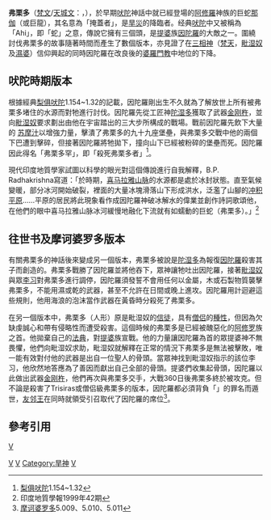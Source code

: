 '''弗栗多'''（[[梵文|梵文]]/[[天城文|天城文]]：{{lang|sa|वृत्र}}，{{IAST|Vṛtra}}），於早期[[吠陀|吠陀]]神話中就已經登場的[[阿修羅|阿修羅]]神族的巨蛇[[那伽|那伽]]（或巨龍），其名意為「掩蓋者」，是[[旱災|旱災]]的降臨者。经典[[吠陀|吠陀]]中又被稱為「Ahi」，即「蛇」之意，傳說它擁有三個頭，是[[提婆|提婆]]族[[因陀羅|因陀羅]]的大敵之一。圍繞討伐弗栗多的故事隨著時間而產生了數個版本，亦見證了在[[三相神|三相神]]（[[梵天|梵天]]，[[毗湿奴|毗湿奴]]及[[濕婆|濕婆]]）信仰興起的同時因陀羅在改良後的[[婆羅門教|婆羅門教]]中地位的下降。

==吠陀時期版本==
根據經典[[梨俱吠陀|梨俱吠陀]]1.154~1.32的記載，因陀羅剛出生不久就為了解放世上所有被弗栗多堵住的水源而對牠進行討伐。因陀羅先從工匠神[[陀湿多|陀湿多]]獲取了武器[[金刚杵|金刚杵]]，並向[[毗湿奴|毗湿奴]]要求劃出由他在宇宙踏出的三大步所構成的戰場。戰前因陀羅先飲下大量的<!--英文版中沒有指明是多少-->[[苏摩汁|苏摩汁]]以增強力量，擊潰了弗栗多的九十九座堡壘，與弗栗多交戰中他的兩個下巴遭到擊碎，但接著因陀羅將牠拋下，撞向山下已經被粉碎的堡壘而死。因陀羅因此得名「弗栗多罕」，即「殺死弗栗多者」<ref>[[梨俱吠陀|梨俱吠陀]]1.154~1.32</ref>。

現代印度地質學家試圖以科學的眼光對這個傳說進行自我解釋，B.P. Radhakrishna寫道：「於{{link-en|晚更新世|Late Pleistocene}}時期，[[喜马拉雅山脉|喜马拉雅山脉]]的水源都是處於冰封狀態。直至氣候變暖，部分冰河開始破裂，裡面的大量冰塊滑落山下形成洪水，泛濫了山腳的[[冲积平原|冲积平原]]……平原的居民將此現象看作成因陀羅神破冰解水的偉業並創作詩詞歌頌他，在他們的眼中喜马拉雅山脉冰河緩慢地融化下流就有如蠕動的巨蛇（弗栗多）。」<ref>印度地質學報1999年42期</ref>

==往世书及摩诃婆罗多版本==
有關弗栗多的神話後來變成另一個版本，弗栗多被說是[[陀湿多|陀湿多]]為報復[[因陀羅|因陀羅]]殺害其子{{link-en|陀李司拉|Trisiras}}而創造的。弗栗多戰勝了因陀羅並將他吞下，眾神讓牠吐出因陀羅，接著[[毗湿奴|毗湿奴]]與眾[[李习|李习]]對弗栗多進行調停，因陀羅須發誓不會用任何以金屬，木或石製物質襲擊弗栗多，不能用濕或乾的武器，甚至不允許在日間或晚上進攻。因陀羅用計迴避這些規則，他用海浪的泡沫當作武器在黃昏時分殺死了弗栗多。

在另一個版本中，弗栗多（人形）原是毗湿奴的[[巴克蒂|信徒]]，具有[[僧侣|僧侣]]的[[种姓制度|種性]]，但因為欠缺虔誠心和帶有侵略性而遭受殺害。這個時候的弗栗多是已經被醜惡化的[[阿修罗|阿修罗]]族之首。他拋棄自己的[[法_(佛典)|法典]]，對[[提婆|提婆]]族宣戰。他的力量讓因陀羅為首的眾提婆神不無畏懼，他們向毗湿奴求助，毗湿奴就解釋在正常的情況下弗栗多是無法被擊敗，唯一能有效對付他的武器是出自一位聖人的骨頭。當眾神找到毗湿奴指示的該位李习{{link-en|達呵池|Dadhichi}}，他欣然地答應為了善因而獻出自己全部的骨頭。提婆們收集起骨頭，因陀羅以此做出武器[[金刚杵|金刚杵]]，他們再次與弗栗多交手，大戰360日後弗栗多終於被攻克。但不論是殺害了Trisiras或僧侣級弗栗多的版本，因陀羅都必須背負「{{link-en|弒僧侣|Brāhmanahatya}}」的罪名而遁世，[[友邻王|友邻王]]在同時就領受引召取代了因陀羅的席位<ref>[[摩诃婆罗多|摩诃婆罗多]]5.009、5.010、5.011</ref>。

==參考引用==
{{reflist}}
{{印度神話}}

[[Category:神話傳說中的蛇|V]]
[[Category:阿修羅|V]]
[[Category:旱神|Category:旱神]]
[[category:邪恶神|V]]
[[Category:龍|V]]